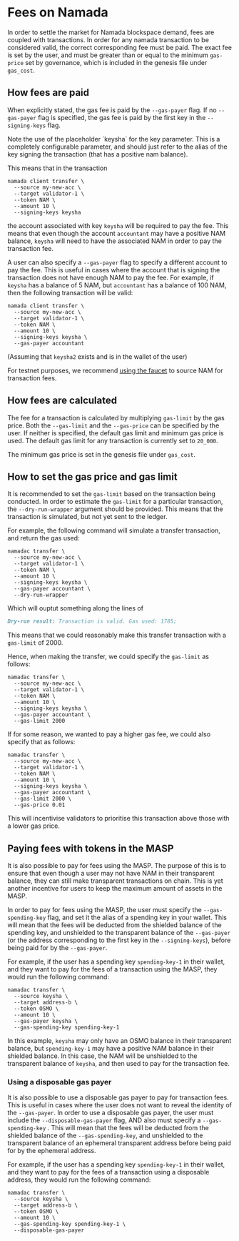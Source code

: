 
# Fees on Namada

In order to settle the market for Namada blockspace demand, fees are coupled with transactions. In order for any namada transaction to be considered valid, the correct corresponding fee must be paid. The exact fee is set by the user, and must be greater than or equal to the minimum `gas-price` set by governance, which is included in the genesis file under `gas_cost`.

## How fees are paid
When explicitly stated, the gas fee is paid by the `--gas-payer` flag. If no `--gas-payer` flag is specified, the gas fee is paid by the first key in the `--signing-keys` flag.

<Callout type="info" emoji="🤡">
Note the use  of the placeholder `keysha` for the key parameter. This is a completely configurable parameter, and should just refer to the alias of the key signing the transaction (that has a positive nam balance).
</Callout>

This means that in the transaction 
```shell copy
namada client transfer \
  --source my-new-acc \
  --target validator-1 \
  --token NAM \
  --amount 10 \
  --signing-keys keysha
```

the account associated with key `keysha` will be required to pay the fee. This means that even though the account `accountant` may have a positive NAM balance, `keysha` will need to have the associated NAM in order to pay the transaction fee.

A user can also specify a `--gas-payer` flag to specify a different account to pay the fee. This is useful in cases where the account that is signing the transaction does not have enough NAM to pay the fee. For example, if `keysha` has a balance of 5 NAM, but `accountant` has a balance of 100 NAM, then the following transaction will be valid:

```shell copy
namada client transfer \
  --source my-new-acc \
  --target validator-1 \
  --token NAM \
  --amount 10 \
  --signing-keys keysha \
  --gas-payer accountant
  ```

(Assuming that `keysha2` exists and is in the wallet of the user)

For testnet purposes, we recommend [using the faucet](../networks/testnets/pow.mdx) to source NAM for transaction fees.

## How fees are calculated
The fee for a transaction is calculated by multiplying `gas-limit` by the gas price.
Both the `--gas-limit` and the `--gas-price` can be specified by the user. If neither is specified, the default gas limit and minimum gas price is used. The default gas limit for any transaction is currently set to `20_000`.

The minimum gas price is set in the genesis file under `gas_cost`.

## How to set the gas price and gas limit

It is recommended to set the `gas-limit` based on the transaction being conducted. In order to estimate the `gas-limit` for a particular transaction, the `--dry-run-wrapper` argument should be provided. This means that the transaction is simulated, but not yet sent to the ledger. 

For example, the following command will simulate a transfer transaction, and return the gas used:

```shell copy
namadac transfer \
  --source my-new-acc \
  --target validator-1 \
  --token NAM \
  --amount 10 \
  --signing-keys keysha \
  --gas-payer accountant \
  --dry-run-wrapper
```

Which will ouptut something along the lines of 

```md
Dry-run result: Transaction is valid. Gas used: 1785;
```
This means that we could reasonably make this transfer transaction with a `gas-limit` of 2000.

Hence, when making the transfer, we could specify the `gas-limit` as follows:

```shell copy
namadac transfer \
  --source my-new-acc \
  --target validator-1 \
  --token NAM \
  --amount 10 \
  --signing-keys keysha \
  --gas-payer accountant \
  --gas-limit 2000
```

If for some reason, we wanted to pay a higher gas fee, we could also specify that as follows:

```shell copy
namadac transfer \
  --source my-new-acc \
  --target validator-1 \
  --token NAM \
  --amount 10 \
  --signing-keys keysha \
  --gas-payer accountant \
  --gas-limit 2000 \
  --gas-price 0.01
```
This will incentivise validators to prioritise this transaction above those with a lower gas price.


## Paying fees with tokens in the MASP

It is also possible to pay for fees using the MASP. The purpose of this is to ensure that even though a user may not have NAM in their transparent balance, they can still make transparent transactions on chain. This is yet another incentive for users to keep the maximum amount of assets in the MASP.

In order to pay for fees using the MASP, the user must specify the `--gas-spending-key` flag, and set it the alias of a spending key in your wallet. This will mean that the fees will be deducted from the shielded balance of the spending key, and unshielded to the transparent balance of the `--gas-payer` (or the address corresponding to the first key in the `--signing-keys`), before being paid for by the `--gas-payer`.

For example, if the user has a spending key `spending-key-1` in their wallet, and they want to pay for the fees of a transaction using the MASP, they would run the following command:

```shell copy 
namadac transfer \
  --source keysha \
  --target address-b \
  --token OSMO \
  --amount 10 \
  --gas-payer keysha \
  --gas-spending-key spending-key-1
```

In this example, `keysha` may only have an OSMO balance in their transparent balance, but `spending-key-1` may have a positive NAM balance in their shielded balance. In this case, the NAM will be unshielded to the transparent balance of `keysha`, and then used to pay for the transaction fee.

### Using a disposable gas payer

It is also possible to use a disposable gas payer to pay for transaction fees. This is useful in cases where the user does not want to reveal the identity of the `--gas-payer`. In order to use a disposable gas payer, the user must include the `--disposable-gas-payer` flag, AND also must specify a `--gas-spending-key` . This will mean that the fees will be deducted from the shielded balance of the `--gas-spending-key`, and unshielded to the transparent balance of an ephemeral transparent address before being paid for by the ephemeral address.

For example, if the user has a spending key `spending-key-1` in their wallet, and they want to pay for the fees of a transaction using a disposable address, they would run the following command:

```shell copy
namadac transfer \
  --source keysha \
  --target address-b \
  --token OSMO \
  --amount 10 \
  --gas-spending-key spending-key-1 \
  --disposable-gas-payer
```

